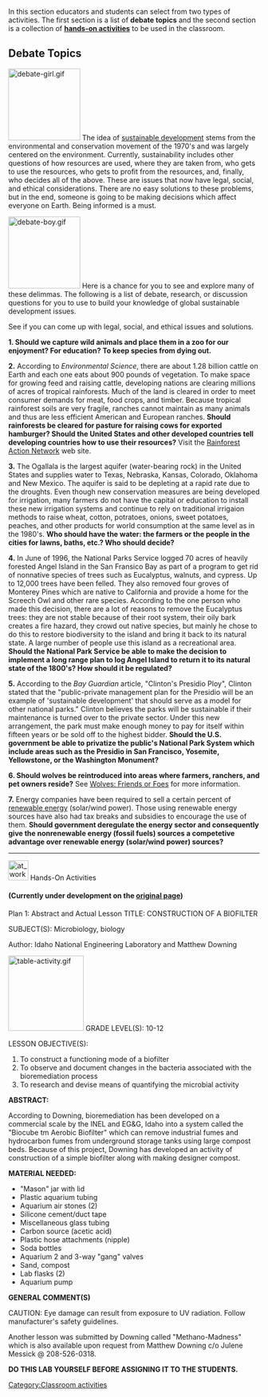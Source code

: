In this section educators and students can select from two types of activities. The first section is a list of '''debate topics''' and the second section is a collection of [http://www.lbl.gov/Education/ELSI/Frames/sustain-class-activities-f.html#hands-on '''hands-on activities'''] to be used in the classroom.

== Debate Topics ==

[[Image:debate-girl.gif|144px|left]] The idea of [[sustainable development]] stems from the environmental and conservation movement of the 1970's and was largely centered on the environment. Currently, sustainability includes other questions of how resources are used, where they are taken from, who gets to use the resources, who gets to profit from the resources, and, finally, who decides all of the above. These are issues that now have legal, social, and ethical considerations. There are no easy solutions to these problems, but in the end, someone is going to be making decisions which affect everyone on Earth. Being informed is a must.

[[Image:debate-boy.gif|144px|right]] Here is a chance for you to see and explore many of these delimmas. The following is a list of debate, research, or discussion questions for you to use to build your knowledge of global sustainable development issues.

See if you can come up with legal, social, and ethical issues and solutions.

'''1.  Should we capture wild animals and place them in a zoo for our enjoyment? For education? To keep species from dying out.''' 

'''2.''' According to ''Environmental Science '', there are about 1.28 billion cattle on Earth and each one eats about 900 pounds of vegetation. To make space for growing feed and raising cattle, developing nations are clearing millions of acres of tropical rainforests. Much of the land is cleared in order to meet consumer demands for meat, food crops, and timber. Because tropical rainforest soils are very fragile, ranches cannot maintain as many animals and thus are less efficient American and European ranches. '''Should rainforests be cleared for pasture for raising cows for exported hamburger? Should the United States and other developed countries tell developing countries how to use their resources? ''' Visit the [http://www.ran.org/ran/ Rainforest Action Network] web site.

'''3.''' The Ogallala is the largest aquifer (water-bearing rock) in the United States and supplies water to Texas, Nebraska, Kansas, Colorado, Oklahoma and New Mexico. The aquifer is said to be depleting at a rapid rate due to the droughts. Even though new conservation measures are being developed for irrigation, many farmers do not have the capital or education to install these new irrigation systems and continue to rely on traditional irrigaion methods to raise wheat, cotton, potratoes, onions, sweet potatoes, peaches, and other products for world consumption at the same level as in the 1980's. ''' Who should have the water: the farmers or the people in the cities for lawns, baths, etc.? Who should decide?'''

'''4.''' In June of 1996, the National Parks Service logged 70 acres of heavily forested Angel Island in the San Fransico Bay as part of a program to get rid of nonnative species of trees such as Eucalyptus, walnuts, and cypress. Up to 12,000 trees have been felled. They also removed four groves of Monterey Pines which are native to California and provide a home for the Screech Owl and other rare species. According to the one person who made this decision, there are a lot of reasons to remove the Eucalyptus trees: they are not stable because of their root system, their oily bark creates a fire hazard, they crowd out native species, but mainly he chose to do this to restore biodiversity to the island and bring it back to its natural state. A large number of people use this island as a recreational area. '''Should the National Park Service be able to make the decision to implement a long range plan to log Angel Island to return it to its natural state of the 1800's? How should it be regulated?'''  

'''5.''' According to the ''Bay Guardian '' article, "Clinton's Presidio Ploy", Clinton stated that the "public-private management plan for the Presidio will be an example of 'sustainable development' that should serve as a model for other national parks." Clinton believes the parks will be sustainable if their maintenance is turned over to the private sector. Under this new arrangement, the park must make enough money to pay for itself within fifteen years or be sold off to the highest bidder. ''' Should the U.S. government be able to privatize the public's National Park System which include areas such as the Presidio in San Francisco, Yosemite, Yellowstone, or the Washington Monument?'''  

'''6. Should wolves be reintroduced into areas where farmers, ranchers, and pet owners reside?''' See [http://www.mckinley.rcsd.k12.ca.us/Mollie/wolf.html Wolves: Friends or Foes] for more information.

'''7.''' Energy companies have been required to sell a certain percent of [[renewable energy]] (solar/wind power). Those using renewable energy sources have also had tax breaks and subsidies to encourage the use of them. '''Should government deregulate the energy sector and consequently give the nonrenewable energy (fossil fuels) sources a competetive advantage over renewable energy (solar/wind power) sources?'''

----

[[Image:at_work_icon.gif|40px]] Hands-On Activities

==== (Currently under development on the [http://www.lbl.gov/Education/ELSI/Frames/sustain-class-activities-f.html original page]) ====

Plan 1: Abstract and Actual Lesson TITLE: CONSTRUCTION OF A BIOFILTER

SUBJECT(S): Microbiology, biology

Author: Idaho National Engineering Laboratory and Matthew Downing

[[Image:table-activity.gif|151px|right]] GRADE LEVEL(S): 10-12

LESSON OBJECTIVE(S):

# To construct a functioning mode of a biofilter
# To observe and document changes in the bacteria associated with the bioremediation process
# To research and devise means of quantifying the microbial activity

'''ABSTRACT:'''

According to Downing, bioremediation has been developed on a commercial scale by the INEL and EG&G, Idaho into a system called the "Biocube tm Aerobic Biofilter" which can remove industrial fumes and hydrocarbon fumes from underground storage tanks using large compost beds. Because of this project, Downing has developed an activity of construction of a simple biofilter along with making designer compost.

'''MATERIAL NEEDED: '''

* "Mason" jar with lid
* Plastic aquarium tubing
* Aquarium air stones (2)
* Silicone cement/duct tape
* Miscellaneous glass tubing
* Carbon source (acetic acid)
* Plastic hose attachments (nipple)
* Soda bottles
* Aquarium 2 and 3-way "gang" valves
* Sand, compost
* Lab flasks (2)
* Aquarium pump

'''GENERAL COMMENT(S)'''

CAUTION: Eye damage can result from exposure to UV radiation. Follow manufacturer's safety guidelines.

Another lesson was submitted by Downing called "Methano-Madness" which is also available upon request from Matthew Downing c/o Julene Messick @ 208-526-0318.

'''DO THIS LAB YOURSELF BEFORE ASSIGNING IT TO THE STUDENTS.'''


{{attrib pd |url =[http://www.lbl.gov/Education/ELSI/Frames/sustain-class-activities-f.html Classroom Activities in Sustainable Development] - ELSI Project|statement=http://www.appropedia.org/US_federal_government_websites_and_public_domain}}


[[Category:Classroom activities]]